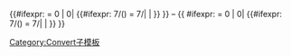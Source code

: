 {{#ifexpr: {{formatnum:{{{1|9}}}|R}} = 0 |<!--then zero-->0|<!--else
  -->{{#ifexpr: 7/({{formatnum:{{{1|9}}}|R}}) = 7/{{formatnum:{{{1|9}}}|R}}|<!--check if 7/(n)=7/n
    then-one-number-->{{{1}}}|<!--
    else-mixed-number-->{{convert/numdisp|{{{1|1+4/5}}}}}<!--
    -->}}<!--endif 7/(n)=7/n
  -->}}<!--endif {1}=0
-->–<!--show range word-->{{<!--
-->#ifexpr: {{formatnum:{{{2|9}}}|R}} = 0 |<!--then zero-->0|<!--else
  -->{{#ifexpr: 7/({{formatnum:{{{2|9}}}|R}}) = 7/{{formatnum:{{{2|9}}}|R}}|<!--check if 7/(m)=7/m
    then-one-number-->{{{2}}}|<!--
    else-mixed-number-->{{convert/numdisp|{{{2|3+6/7}}}}}<!--
    -->}}<!--endif 7/(m)=7/m
  -->}}<!--endif {2}=0
--> {{{u}}}<noinclude>

[[Category:Convert子模板]]
</noinclude>